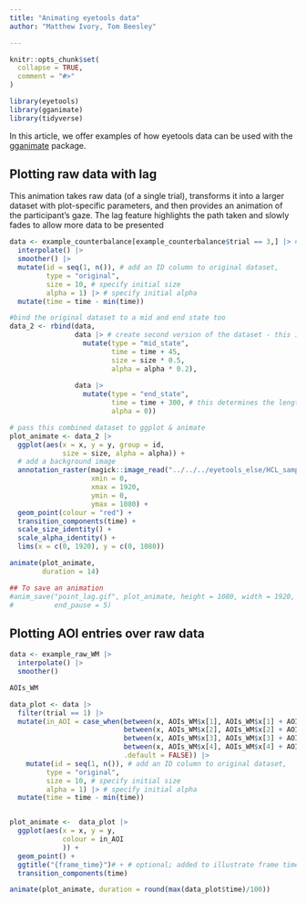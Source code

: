 ```yaml
---
title: "Animating eyetools data"
author: "Matthew Ivory, Tom Beesley"

---
```


```r
knitr::opts_chunk$set(
  collapse = TRUE,
  comment = "#>"
)
```

```r
library(eyetools)
library(gganimate)
library(tidyverse)
```

In this article, we offer examples of how eyetools data can be used with the [gganimate](https://gganimate.com/) package.

## Plotting raw data with lag

This animation takes raw data (of a single trial), transforms it into a larger dataset with plot-specific parameters, and then provides an animation of the participant's gaze. The lag feature highlights the path taken and slowly fades to allow more data to be presented

```r


data <- example_counterbalance[example_counterbalance$trial == 3,] |> # take a random trial
  interpolate() |>
  smoother() |>
  mutate(id = seq(1, n()), # add an ID column to original dataset,
         type = "original",
         size = 10, # specify initial size
         alpha = 1) |> # specify initial alpha
  mutate(time = time - min(time))

#bind the original dataset to a mid and end state too
data_2 <- rbind(data,
                data |> # create second version of the dataset - this is the tail
                  mutate(type = "mid_state",      
                         time = time + 45,         
                         size = size * 0.5,        
                         alpha = alpha * 0.2),     
                
                data |>                           
                  mutate(type = "end_state",      
                         time = time + 300, # this determines the length of the tail and the final state   
                         alpha = 0))            

# pass this combined dataset to ggplot & animate
plot_animate <- data_2 |>
  ggplot(aes(x = x, y = y, group = id,
             size = size, alpha = alpha)) +
  # add a background image
  annotation_raster(magick::image_read("../../../eyetools_else/HCL_sample_image.jpg"),
                    xmin = 0,
                    xmax = 1920,
                    ymin = 0,
                    ymax = 1080) +
  geom_point(colour = "red") +
  transition_components(time) +
  scale_size_identity() +
  scale_alpha_identity() +
  lims(x = c(0, 1920), y = c(0, 1080))

animate(plot_animate,
        duration = 14)

## To save an animation
#anim_save("point_lag.gif", plot_animate, height = 1080, width = 1920, duration = round(max(data_2$time)/1000),
#          end_pause = 5)
```

## Plotting AOI entries over raw data

```r
data <- example_raw_WM |> 
  interpolate() |> 
  smoother()

AOIs_WM

data_plot <- data |> 
  filter(trial == 1) |> 
  mutate(in_AOI = case_when(between(x, AOIs_WM$x[1], AOIs_WM$x[1] + AOIs_WM$width_radius[1]) ~ TRUE,
                            between(x, AOIs_WM$x[2], AOIs_WM$x[2] + AOIs_WM$width_radius[1]) ~ TRUE,
                            between(x, AOIs_WM$x[3], AOIs_WM$x[3] + AOIs_WM$width_radius[1]) ~ TRUE,
                            between(x, AOIs_WM$x[4], AOIs_WM$x[4] + AOIs_WM$width_radius[1]) ~ TRUE,
                            .default = FALSE)) |> 
    mutate(id = seq(1, n()), # add an ID column to original dataset,
         type = "original",
         size = 10, # specify initial size
         alpha = 1) |> # specify initial alpha
  mutate(time = time - min(time))


plot_animate <-  data_plot |>
  ggplot(aes(x = x, y = y,
             colour = in_AOI
             )) +
  geom_point() +
  ggtitle("{frame_time}")# + # optional; added to illustrate frame time explicitly
  transition_components(time)

animate(plot_animate, duration = round(max(data_plot$time)/100))
```

